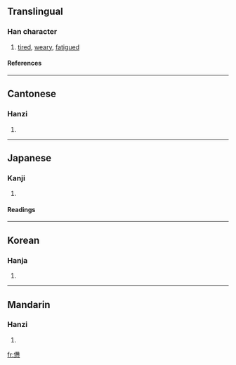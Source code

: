 {{see|惫}}

==Translingual==
===Han character===
{{Han char|rn=61|rad=心|as=12|sn=16|four=2433<sub>2</sub>|canj=人月心 (OBP)}}
# [[tired]], [[weary]], [[fatigued]]
====References====
{{Han ref|kx=0402.020|dkj=11195|dj=0742.040|hdz=42350.120|uh=618A|ud=24970|bh=BECE|bd=48846}}
----
==Cantonese==
===Hanzi===
{{yue-hanzi|jyut=|y=baai6, bei6}}
# {{defn|Cantonese}}
----
==Japanese==
===Kanji===
{{ja-kanji|grade=|rs=心12}}
# {{defn|Japanese}} 
====Readings====
{{ja-readings|on=[[はい]] (hai), [[へい]] (hei)|kun=[[つかれる]] (tsukareru)}}
----
==Korean==
===Hanja===
{{ko-hanja|hangeul=비|eumhun=|rv=bi|mr=pi|y=pi}}
# {{defn|Korean}}
----
==Mandarin==
===Hanzi===
{{cmn-hanzi|sim=惫|pin=[[bèi]] (bei4)|wg=pei<sup>4</sup>}}
# {{defn|Mandarin}}

[[fr:憊]]